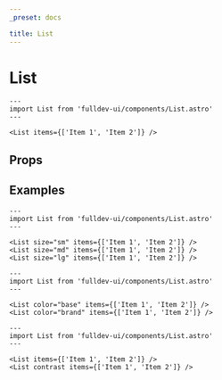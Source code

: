 ```yaml
---
_preset: docs

title: List
---
```


# List


```astro live
---
import List from 'fulldev-ui/components/List.astro'
---

<List items={['Item 1', 'Item 2']} />
```

## Props

<PropsTable />

## Examples

```astro live
---
import List from 'fulldev-ui/components/List.astro'
---

<List size="sm" items={['Item 1', 'Item 2']} />
<List size="md" items={['Item 1', 'Item 2']} />
<List size="lg" items={['Item 1', 'Item 2']} />
```

```astro live
---
import List from 'fulldev-ui/components/List.astro'
---

<List color="base" items={['Item 1', 'Item 2']} />
<List color="brand" items={['Item 1', 'Item 2']} />
```

```astro live
---
import List from 'fulldev-ui/components/List.astro'
---

<List items={['Item 1', 'Item 2']} />
<List contrast items={['Item 1', 'Item 2']} />
```
